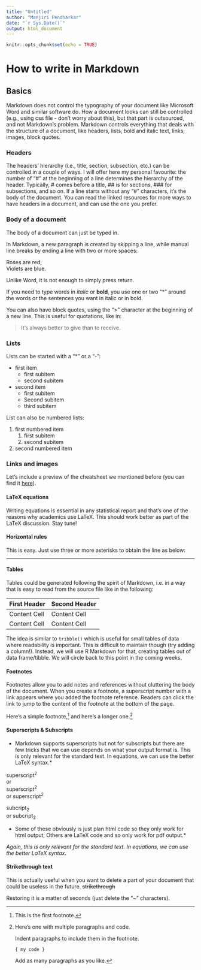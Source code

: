 ---
title: "Untitled"
author: "Manjiri Pendharkar"
date: "`r Sys.Date()`"
output: html_document
---

```{r setup, include=FALSE}
knitr::opts_chunk$set(echo = TRUE)
```

# How to write in Markdown

## Basics

Markdown does not control the typography of your document like Microsoft Word and similar software do. How a document looks can still be controlled (e.g., using css file - don't worry about this), but that part is outsourced, and not Markdown's problem. 
Markdown controls everything that deals with the structure of a document, like headers, lists, bold and italic text, links, images, block quotes.

### Headers

The headers' hierarchy (i.e., title, section, subsection, etc.) can be controlled in a couple of ways. I will offer here my personal favourite: the number of "#" at the beginning of a line determines the hierarchy of the header. Typically, # comes before a title, ## is for sections, ### for subsections, and so on. If a line starts without any "#" characters, it's the body of the document.
You can read the linked resources for more ways to have headers in a document, and can use the one you prefer.

### Body of a document

The body of a document can just be typed in.

In Markdown, a new paragraph is created by skipping a line, while manual line breaks by ending a line with two or more spaces:

Roses are red,  
Violets are blue.

Unlike Word, it is not enough to simply press return.

If you need to type words in *italic* or **bold**, you use one or two "*" around the words or the sentences you want in italic or in bold.

You can also have block quotes, using the ">" character at the beginning of a new line. This is useful for quotations, like in:

> It's always better to give
> than to receive.

### Lists

Lists can be started with a "*" or a "-":
  
* first item
  - first subitem
  - second subitem
* second item
  * first subitem
  * Second subitem
  * third subitem

List can also be numbered lists:

1. first numbered item
    1. first subitem
    2. second subitem
2. second numbered item
  
### Links and images

Let's include a preview of the cheatsheet we mentioned before (you can find it [here](https://github.com/rstudio/cheatsheets/raw/master/rmarkdown-2.0.pdf)).


#### LaTeX equations

Writing equations is essential in any statistical report and that's one of the reasons why academics use LaTeX. This should work better as part of the LaTeX discussion. Stay tune!

#### Horizontal rules

This is easy. Just use three or more asterisks to obtain the line as below:

*****


#### Tables

Tables could be generated following the spirit of Markdown, i.e. in a way that is easy to read from the source file like in the following:

First Header  | Second Header
------------- | -------------
Content Cell  | Content Cell
Content Cell  | Content Cell

The idea is similar to `tribble()` which is useful for small tables of data where readability is important. This is difficult to maintain though (try adding a column!). Instead, we will use R Markdown for that, creating tables out of data frame/tibble. We will circle back to this point in the coming weeks.

#### Footnotes

Footnotes allow you to add notes and references without cluttering the body of the document. When you create a footnote, a superscript number with a link appears where you added the footnote reference. Readers can click the link to jump to the content of the footnote at the bottom of the page.

Here's a simple footnote,[^1] and here's a longer one.[^bignote]

[^1]: This is the first footnote.

[^bignote]: Here's one with multiple paragraphs and code.

    Indent paragraphs to include them in the footnote.

    `{ my code }`

    Add as many paragraphs as you like.


#### Superscripts & Subscripts

* Markdown supports superscripts but not for subscripts but there are few tricks that we can use depends on what your output format is. This is only relevant for the standard text. In equations, we can use the better LaTeX syntax.*

      
superscript^2^  
or  
superscript<sup>2</sup>  
or 
superscript$^2$
  
subcript<sub>2</sub>  
or 
subcript$_2$

* Some of these obviously is just plan html code so they only work for html output; Others are LaTeX code and so only work for pdf output.*

*Again, this is only relevant for the standard text. In equations, we can use the better LaTeX syntax.*


#### Strikethrough text

This is actually useful when you want to delete a part of your document that could be useless in the future.
~~strikethrough~~

Restoring it is a matter of seconds (just delete the "~" characters).